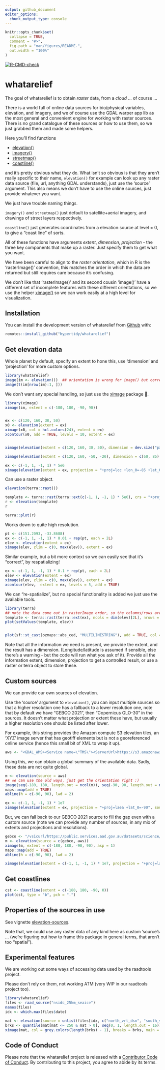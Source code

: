 ```yaml
---
output: github_document
editor_options: 
  chunk_output_type: console
---
```


<!-- README.md is generated from README.Rmd. Please edit that file -->

```r
knitr::opts_chunk$set(
  collapse = TRUE,
  comment = "#>",
  fig.path = "man/figures/README-",
  out.width = "100%"
)
```

<!-- badges: start -->
[![R-CMD-check](https://github.com/hypertidy/whatarelief/workflows/R-CMD-check/badge.svg)](https://github.com/hypertidy/whatarelief/actions)
<!-- badges: end -->

# whatarelief

The goal of whatarelief is to obtain *raster* data, from a *cloud* ... of course ...

There is a world full of online data sources for bio/physical variables, elevation, 
and imagery, and we of course use the GDAL warper app lib as the most general and convenient engine for working with raster sources. There is no grand catalogue of these sources or how to use them, so we just grabbed them and made some helpers. 

Here you'll find functions

* [elevation()](https://hypertidy.github.io/whatarelief/reference/elevation.html)
* [imagery()](https://hypertidy.github.io/whatarelief/reference/imagery.html)
* [streetmap()](https://hypertidy.github.io/whatarelief/reference/streetmap.html)
* [coastline()](https://hypertidy.github.io/whatarelief/reference/coastline.html)


and it's pretty obvious what they do. What isn't so obvious is that they aren't really specific to their name, `elevation()` for example
can look up any raster data source (file, url, anything GDAL understands), just use the 'source' argument. This also means we don't have to use the online sources, just provide whatever you want. 

We just have trouble naming things.

`imagery()` and `streetmap()` just default to satellite+aerial imagery, and drawings of street layers respectively. 

`coastline()` just generates coordinates from a elevation source at level = 0, to give a "coast line" of sorts. 

All of these functions have arguments *extent*, *dimension*, *projection* - the three key components that make up a raster. Just specify them to get what you want. 

We have been careful to align to the *raster orientation*, which in R is the
'rasterImage()' convention, this matches the order in which the data are
returned but still requires care because it's confusing. 

We don't like that 'rasterImage()' and its second cousin 'image()' have a
different set of incomplete features with these different orientations, so we
use the helper [ximage()](httsp://github.com/hypertidy/whatarelief.git) so we
can work easily at a high level for visualization.


## Installation

You can install the development version of whatarelief from [Github](https://github.com/hypertidy/whatarelief) with:

``` r
remotes::install_github("hypertidy/whatarelief")
```

## Get elevation data

Whole planet by default, specify an extent to hone this, use 'dimension' and 'projection' for more custom options. 

```r
library(whatarelief)
image(im <- elevation())  ## orientation is wrong for image() but correct for rasterImage()
image(t(im[nrow(im):1, ]))
```

We don't want any special handling, so just use the [ximage]() package 🚀. 

```r
library(ximage)
ximage(im, extent = c(-180, 180, -90, 90))


ex <- c(120, 160, 30, 50)
x0 <- elevation(extent = ex)
ximage(x0, col = hcl.colors(24), extent = ex)
xcontour(x0, add = TRUE, levels = 10, extent = ex)


ximage(elevation(extent = c(120, 160, 30, 50), dimension = dev.size("px")))

ximage(elevation(extent = c(120, 160, -50, -20), dimension = c(60, 85), resample = "near"))

ex <- c(-1, 1, -1, 1) * 5e6
ximage(elevation(extent = ex, projection = "+proj=lcc +lon_0=-85 +lat_0=-42 +lat_1=0 +lat_2=-30"), extent = ex)
```

Can use a raster object. 

```r
elevation(terra::rast())

template <- terra::rast(terra::ext(c(-1, 1, -1, 1) * 5e6), crs = "+proj=lcc +lon_0=-85 +lat_0=-42 +lat_1=0 +lat_2=-30", ncols = 1024, nrows = 1024)
r <- elevation(template)
r

terra::plot(r)
```


Works down to quite high resolution. 

```r
pt <- c(151.2093, -33.8688)
ex <- c(-1, 1, -1, 1) * 0.01 + rep(pt, each = 2L)
elev <- elevation(extent = ex)
ximage(elev, zlim = c(0, max(elev)), extent = ex)

```

Similar example, but a bit more context so we can easily see that it's "correct", by respatializing! 

```r
ex <- c(-1, 1, -1, 1) * 0.1 + rep(pt, each = 2L)
elev <- elevation(extent = ex)
ximage(elev, zlim = c(0, max(elev)), extent = ex)
xcontour(elev,  extent = ex, levels = 5, add = TRUE)
```

We can "re-spatialize", but no special functionality is added we just use the available tools.  

```r
library(terra)
## note the data come out in rasterImage order, so the columns/rows are switched here
template <- terra::rast(terra::ext(ex), ncols = dim(elev)[2L], nrows = dim(elev)[1L], crs = "OGC:CRS84")
plot(setValues(template, elev))


plot(sf::st_cast(ozmaps::abs_ced, "MULTILINESTRING"), add = TRUE, col = "black")
```
  
Note that all the information we need is present, we provide the extent, and the result has a dimension. (Longitude/latitude is assumed if sensible, else there's a warning - but the code will run what you ask of it). Provide all the information extent, dimension, projection to get a controlled result, or use a raster or terra object to store these. 



## Custom sources

We can provide our own sources of elevation. 

Use the 'source' argument to `elevation()`, you can input multiple sources so that a higher resolution one has
a fallback to a lower resolution one, note that by default we have "GEBCO 2021", then "Copernicus GLO-30" in the sources. It doesn't matter what projection or extent these have, but usually a higher resolution one should be listed after lower. 

For example, this string provides the Amazon compute S3 elevation tiles, an 'XYZ' image server that has geotiff elements but is not a georeferenced online service (hence this small bit of XML to wrap it up). 

```r
aws <- "<GDAL_WMS><Service name=\"TMS\"><ServerUrl>https://s3.amazonaws.com/elevation-tiles-prod/geotiff/${z}/${x}/${y}.tif</ServerUrl></Service><DataWindow><UpperLeftX>-20037508.34</UpperLeftX><UpperLeftY>20037508.34</UpperLeftY><LowerRightX>20037508.34</LowerRightX><LowerRightY>-20037508.34</LowerRightY><TileLevel>14</TileLevel><TileCountX>1</TileCountX><TileCountY>1</TileCountY><YOrigin>top</YOrigin></DataWindow><Projection>EPSG:3857</Projection><BlockSizeX>512</BlockSizeX><BlockSizeY>512</BlockSizeY><BandsCount>1</BandsCount><DataType>Int16</DataType><ZeroBlockHttpCodes>403,404</ZeroBlockHttpCodes><DataValues><NoData>-32768</NoData></DataValues><Cache/></GDAL_WMS>"

```

Using this, we can obtain a global summary of the available data. Sadly, these data are not quite global. 

```r
m <- elevation(source = aws)
## we can use the old ways, just get the orientation right :)
image(seq(-180, 180, length.out = ncol(m)), seq(-90, 90, length.out = nrow(m)), t(m[nrow(m):1, ]), asp = 1)
maps::map(add = TRUE)
abline(h = c(-90, 90), lwd = 2)

ex <- c(-1, 1, -1, 1) * 1e7
ximage(elevation(extent = ex, projection = "+proj=laea +lat_0=-90", source = aws), asp = 1, extent = ex)

```

But, we can fall back to our GEBCO 2021 source to fill the gap even with a custom source (note we can provide any number of sources, in any mix of extents and projections and resolutions). 


```r
gebco <- "/vsicurl/https://public.services.aad.gov.au/datasets/science/GEBCO_2021_GEOTIFF/GEBCO_2021.tif"
m <- elevation(source = c(gebco, aws))
ximage(m, extent = c(-180, 180, -90, 90), asp = 1)
maps::map(add = TRUE)
abline(h = c(-90, 90), lwd = 2)

ximage(elevation(extent = c(-1, 1, -1, 1) * 1e7, projection = "+proj=laea +lat_0=-90", source = c(gebco, aws)), extent = c(-1, 1, -1, 1) * 1e7)


```

## Get coastlines

```r
cst <- coastline(extent = c(-180, 180, -90, 0))
plot(cst, type = "b", pch = ".")
```

## Properties of the sources in use

See vignette [elevation-sources](https://hypertidy.github.io/whatarelief/articles/elevation-sources.html). 

Note that, we could use any raster data of any kind here as custom 'source's ... (we're figuring out how to frame this package in general terms, that aren't too "spatial"). 









## Experimental features

We are working out some ways of accessing data used by the raadtools project. 

Please don't rely on them, not working ATM (very WIP in our raadtools project too).  

```r
library(whatarelief)
files <- raad_source("nsidc_25km_seaice")
names(files)
idx <- which.max(files$date)

mat <- elevation(source = unlist(files[idx, c("north_vrt_dsn", "south_vrt_dsn")]))
brks <- quantile(mat[mat <= 250 & mat > 0], seq(0, 1, length.out = 16))
ximage(mat, col = grey.colors(length(brks) - 1), breaks = brks, main = files$date[idx])

```




## Code of Conduct
  
Please note that the whatarelief project is released with a [Contributor Code of Conduct](https://contributor-covenant.org/version/2/0/CODE_OF_CONDUCT.html). By contributing to this project, you agree to abide by its terms.

